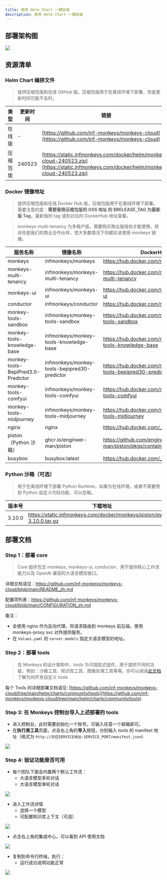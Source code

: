 ```yaml
---
title: 使用 Helm Chart 一键安装
description: 使用 Helm Chart 一键安装
---
```


## 部署架构图

![](~/assets/installation/helm-architecture.png)

## 资源清单

### Helm Chart 编排文件

> 提供压缩包版和在线 GitHub 版。压缩包版用于在离线环境下部署，但是更新时间可能不及时。

| 类型     | 更新时间 | 链接                                                                                                                                     |
| -------- | -------- | ---------------------------------------------------------------------------------------------------------------------------------------- |
| 在线版   | -        | [https://github.com/inf-monkeys/monkeys-cloud](https://github.com/inf-monkeys/monkeys-cloud)                                             |
| 压缩包版 | 240523   | [https://static.infmonkeys.com/docker/helm/monkeys-cloud-240523.zip](https://static.infmonkeys.com/docker/helm/monkeys-cloud-240523.zip) |

### Docker 镜像地址

> 提供压缩包版和在线 Docker Hub 版，压缩包版用于在离线环境下部署。需要注意的是：**需要替换压缩包版的 OSS 地址 的 $RELEASE_TAG 为最新版 Tag**，最新版的 tag 请到对应的 DockerHub 地址查看。

> monkeys-multi-tenancy 为多租户版，需要购买商业版授权才能使用，除非你是我们的商业合作伙伴，觉大多数情况下你都应该使用 monkeys 镜像。

| 服务名称                           | 镜像名称                                     | DockerHub 地址                                                        | OSS 下载地址                                                                                                                         |
| ---------------------------------- | -------------------------------------------- | --------------------------------------------------------------------- | ------------------------------------------------------------------------------------------------------------------------------------ |
| monkeys                            | infmonkeys/monkeys                           | https://hub.docker.com/r/infmonkeys/monkeys                           | https://static.infmonkeys.com/docker/monkeys/monkeys/monkeys-$RELEASE_TAG.tar.gz                                                     |
| monkeys-multi-tenancy              | infmonkeys/monkeys-multi-tenancy             | https://hub.docker.com/r/infmonkeys/monkeys-multi-tenancy             | https://static.infmonkeys.com/docker/monkeys/monkeys/monkeys-multi-tenancy-$RELEASE_TAG.tar.gz                                       |
| monkeys-ui                         | infmonkeys/monkeys-ui                        | https://hub.docker.com/r/infmonkeys/monkeys-ui                        | https://static.infmonkeys.com/docker/monkeys/monkeys-ui/monkeys-ui-$RELEASE_TAG.tar.gz                                               |
| conductor                          | infmonkeys/conductor                         | https://hub.docker.com/r/infmonkeys/conductor                         | https://static.infmonkeys.com/docker/monkeys/conductor/conductor-1.0.0.zip                                                           |
| monkey-tools-sandbox               | infmonkeys/monkey-tools-sandbox              | https://hub.docker.com/r/infmonkeys/monkey-tools-sandbox              | https://static.infmonkeys.com/docker/monkeys/monkey-tools-sandbox/monkey-tools-sandbox-$RELEASE_TAG.tar.gz                           |
| monkey-tools-knowledge-base        | infmonkeys/monkey-tools-knowledge-base       | https://hub.docker.com/r/infmonkeys/monkey-tools-knowledge-base       | https://static.infmonkeys.com/docker/monkeys/monkey-tools-knowledge-base/monkey-tools-knowledge-base-$RELEASE_TAG.tar.gz             |
| monkey-tools-BepiPred3.0-Predictor | infmonkeys/monkey-tools-bepipred30-predictor | https://hub.docker.com/r/infmonkeys/monkey-tools-bepipred30-predictor | https://static.infmonkeys.com/docker/monkeys/monkey-tools-bepipred30-predictor/monkey-tools-bepipred30-predictor-$RELEASE_TAG.tar.gz |
| monkey-tools-comfyui               | infmonkeys/monkey-tools-comfyui              | https://hub.docker.com/r/infmonkeys/monkey-tools-comfyui              | https://static.infmonkeys.com/docker/monkeys/monkey-tools-comfyui/monkey-tools-comfyui-$RELEASE_TAG.tar.gz                           |
| monkey-tools-midjourney            | infmonkeys/monkey-tools-midjourney           | https://hub.docker.com/r/infmonkeys/monkey-tools-midjourney           | https://static.infmonkeys.com/docker/monkeys/monkey-tools-midjourney/monkey-tools-midjourney-$RELEASE_TAG.tar.gz                     |
| nginx                              | nginx                                        | https://hub.docker.com/_/nginx                                        | https://static.infmonkeys.com/docker/opensource/nginx/nginx-latest.zip                                                               |
| piston（Python 沙箱）              | ghcr.io/engineer-man/piston                  | https://github.com/engineer-man/piston/pkgs/container/piston          | https://static.infmonkeys.com/docker/opensource/piston/piston-latest.zip                                                             |
| busybox                            | busybox:latest                               | https://hub.docker.com/_/busybox                                      | https://static.infmonkeys.com/docker/opensource/busybox/busybox-latest.tar.gz                                                        |

### Python 沙箱（可选）

> 用于在离线环境下部署 Python Runtime，如果为在线环境，或者不需要用到 Python 自定义代码功能，可以忽略。

| 版本号 | 下载地址                                                                 |
| ------ | ------------------------------------------------------------------------ |
| 3.10.0 | https://static.infmonkeys.com/docker/monkeys/piston/python-3.10.0.tar.gz |

## 部署文档

### Step 1：部署 core

> Core 组件包含 monkeys, monkeys-ui, conductor，用于提供核心工作流能力以及 OpenAI 兼容的大语言模型接口。

详细文档请见：https://github.com/inf-monkeys/monkeys-cloud/blob/main/README_zh.md

配置项列表：https://github.com/inf-monkeys/monkeys-cloud/blob/main/CONFIGURATION_zh.md

备注：

- 会使用 nginx 作为反向代理，将请求路由到 monkeys 前后端，使用 monkeys-proxy svc 对外提供服务。
- 在 `Values.yaml` 的 `server.models` 指定大语言模型的地址。

### Step 2：部署 tools

> 在 Monkeys 的设计架构中，tools 为可插拔式组件，用于提供不同的功能，例如：沙箱工具、知识库工具、图像处理工具等等。你可以阅读[此文档](/docs/zh-cn/tools/build-custom-tools)了解为何开发自定义 tools

每个 Tools 的详细部署文档请见: [https://github.com/inf-monkeys/monkeys-cloud/tree/main/helm/charts/community/tools](https://github.com/inf-monkeys/monkeys-cloud/tree/main/helm/charts/community/tools)

### Step 3: 在 Monkeys 控制台导入上述部署的 tools

- 进入控制台，此时需要初始化一个账号，可输入任意一个邮箱即可。
- 在**执行类工具**页面，点击右上角的**导入**按钮，分别输入 tools 的 manifest 地址（格式为 `http://对应SERVICE地址:SERVICE_PORT/manifest.json`）

![](~/assets/installation/import-tool.png)

### Step 4: 验证功能是否可用

- 每个团队下面会内置两个默认工作流：
  - 大语言模型多轮对话
  - 大语言模型单轮对话

![](~/assets/installation/default-workflow.png)

- 进入工作流详情
  - 选择一个模型
  - 可配置知识库上下文（可选）

![](~/assets/installation/config-model.png)

- 点击右上角的集成中心，可以看到 API 使用文档

![](~/assets/installation/api-doc.png)

- 复制到命令行终端，执行：
  - 运行成功说明功能正常

![](~/assets/installation/run-in-terminal.png)
